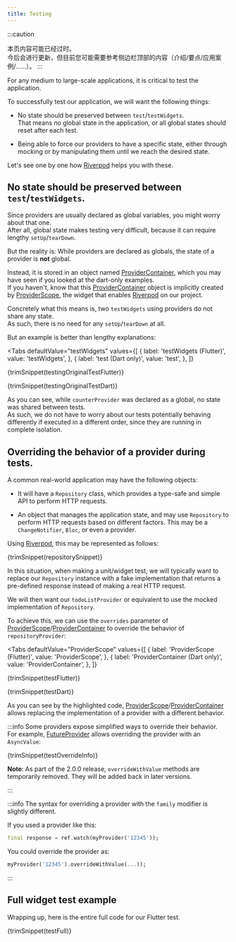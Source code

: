 ```yaml
---
title: Testing
---
```



:::caution
<!---
The content of this page may be outdated.  
It will be updated in the future, but for now you may want to refer to the content
in the top of the sidebar instead (introduction/essentials/case-studies/...)
-->
本页内容可能已经过时。  
今后会进行更新，但目前您可能需要参考侧边栏顶部的内容（介绍/要点/应用案例/......）。
:::

For any medium to large-scale applications, it is critical to test the application.

To successfully test our application, we will want the following things:

- No state should be preserved between `test`/`testWidgets`.  
  That means no global state in the application, or all global states should reset after each test.

- Being able to force our providers to have a specific state, either through
  mocking or by manipulating them until we reach the desired state.

Let's see one by one how [Riverpod] helps you with these.

## No state should be preserved between `test`/`testWidgets`.

Since providers are usually declared as global variables, you might worry about
that one.  
After all, global state makes testing very difficult, because it can require
lengthy `setUp`/`tearDown`.

But the reality is: While providers are declared as globals, the state of a provider
is **not** global.

Instead, it is stored in an object named [ProviderContainer], which you may have
seen if you looked at the dart-only examples.  
If you haven't, know that this [ProviderContainer] object is implicitly created
by [ProviderScope], the widget that enables [Riverpod] on our project.

Concretely what this means is, two `testWidgets` using providers do not share
any state.  
As such, there is no need for any `setUp`/`tearDown` at all.

But an example is better than lengthy explanations:

<Tabs
  defaultValue="testWidgets"
  values={[
    { label: 'testWidgets (Flutter)', value: 'testWidgets', },
    { label: 'test (Dart only)', value: 'test', },
  ]}
>
<TabItem value="testWidgets">

<CodeBlock>{trimSnippet(testingOriginalTestFlutter)}</CodeBlock>

</TabItem>
<TabItem value="test">

<CodeBlock>{trimSnippet(testingOriginalTestDart)}</CodeBlock>

</TabItem>
</Tabs>

As you can see, while `counterProvider` was declared as a global, no state was
shared between tests.  
As such, we do not have to worry about our tests potentially behaving differently
if executed in a different order, since they are running in complete isolation.

## Overriding the behavior of a provider during tests.

A common real-world application may have the following objects:

- It will have a `Repository` class, which provides a type-safe and simple API
  to perform HTTP requests.

- An object that manages the application state, and may use `Repository` to perform
  HTTP requests based on different factors.
  This may be a `ChangeNotifier`, `Bloc`, or even a provider.

Using [Riverpod], this may be represented as follows:

<CodeBlock>{trimSnippet(repositorySnippet)}</CodeBlock>

In this situation, when making a unit/widget test, we will typically want to
replace our `Repository` instance with a fake implementation that returns
a pre-defined response instead of making a real HTTP request.

We will then want our `todoListProvider` or equivalent to use the mocked implementation
of `Repository`.

To achieve this, we can use the `overrides` parameter of [ProviderScope]/[ProviderContainer]
to override the behavior of `repositoryProvider`:

<Tabs
  defaultValue="ProviderScope"
  values={[
    { label: 'ProviderScope (Flutter)', value: 'ProviderScope', },
    { label: 'ProviderContainer (Dart only)', value: 'ProviderContainer', },
  ]}
>
<TabItem value="ProviderScope">

<CodeBlock>{trimSnippet(testFlutter)}</CodeBlock>

</TabItem>
<TabItem value="ProviderContainer">

<CodeBlock>{trimSnippet(testDart)}</CodeBlock>

</TabItem>
</Tabs>

As you can see by the highlighted code, [ProviderScope]/[ProviderContainer]
allows replacing the implementation of a provider with a different behavior.

:::info
Some providers expose simplified ways to override their behavior.  
For example, [FutureProvider] allows overriding the provider with an `AsyncValue`:

<CodeBlock>{trimSnippet(testOverrideInfo)}</CodeBlock>

**Note**: As part of the 2.0.0 release, `overrideWithValue` methods are temporarily
removed. They will be added back in later versions.

:::

:::info
The syntax for overriding a provider with the `family` modifier is slightly different.

If you used a provider like this:

```dart
final response = ref.watch(myProvider('12345'));
```

You could override the provider as:

```dart
myProvider('12345').overrideWithValue(...));
```

:::

## Full widget test example

Wrapping up, here is the entire full code for our Flutter test.

<CodeBlock>{trimSnippet(testFull)}</CodeBlock>

[riverpod]: https://github.com/rrousselgit/riverpod
[providerscope]: https://pub.dev/documentation/flutter_riverpod/latest/flutter_riverpod/ProviderScope-class.html
[providercontainer]: https://pub.dev/documentation/riverpod/latest/riverpod/ProviderContainer-class.html
[futureprovider]: https://pub.dev/documentation/hooks_riverpod/3.0.0-dev.17/hooks_riverpod/FutureProvider-class.html
[zone]: https://api.flutter.dev/flutter/dart-async/Zone-class.html
